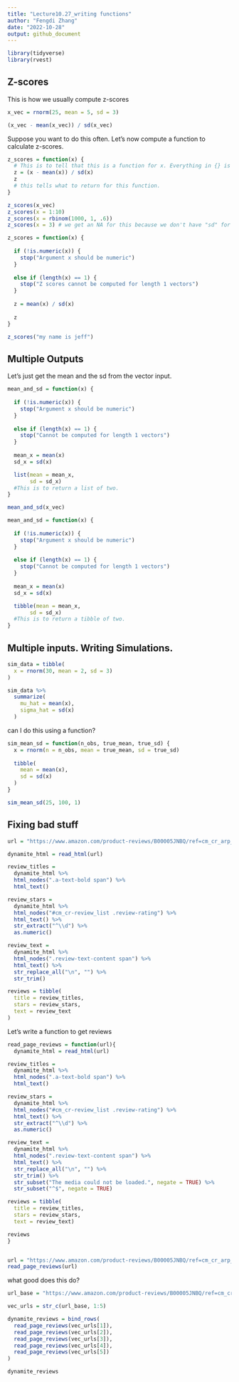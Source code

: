 ```yaml
---
title: "Lecture10.27_writing functions"
author: "Fengdi Zhang"
date: "2022-10-28"
output: github_document
---
```


```r
library(tidyverse)
library(rvest)
```

## Z-scores

This is how we usually compute z-scores
```r
x_vec = rnorm(25, mean = 5, sd = 3)

(x_vec - mean(x_vec)) / sd(x_vec)
```

Suppose you want to do this often. Let's now compute a function to calculate z-scores.
```r
z_scores = function(x) {
  # This is to tell that this is a function for x. Everything in {} is the body of the function. 
  z = (x - mean(x)) / sd(x)
  z 
  # this tells what to return for this function. 
}

z_scores(x_vec)
z_scores(x = 1:10)
z_scores(x = rbinom(1000, 1, .6))
z_scores(x = 3) # we get an NA for this because we don't have "sd" for just one number. 
```

```r
z_scores = function(x) {
  
  if (!is.numeric(x)) {
    stop("Argument x should be numeric")
  } 
  
  else if (length(x) == 1) {
    stop("Z scores cannot be computed for length 1 vectors")
  }
  
  z = mean(x) / sd(x)
  
  z
}

z_scores("my name is jeff")
```

## Multiple Outputs

Let's just get the mean and the sd from the vector input. 
```r
mean_and_sd = function(x) {
  
  if (!is.numeric(x)) {
    stop("Argument x should be numeric")
  } 
  
  else if (length(x) == 1) {
    stop("Cannot be computed for length 1 vectors")
  }
  
  mean_x = mean(x)
  sd_x = sd(x)

  list(mean = mean_x, 
       sd = sd_x)
  #This is to return a list of two. 
}

mean_and_sd(x_vec)

mean_and_sd = function(x) {
  
  if (!is.numeric(x)) {
    stop("Argument x should be numeric")
  } 
  
  else if (length(x) == 1) {
    stop("Cannot be computed for length 1 vectors")
  }
  
  mean_x = mean(x)
  sd_x = sd(x)

  tibble(mean = mean_x, 
       sd = sd_x)
  #This is to return a tibble of two. 
}

```

## Multiple inputs. Writing Simulations. 

```r
sim_data = tibble(
  x = rnorm(30, mean = 2, sd = 3)
)

sim_data %>% 
  summarize(
    mu_hat = mean(x),
    sigma_hat = sd(x)
  )
```

can I do this using a function?
```r
sim_mean_sd = function(n_obs, true_mean, true_sd) {
  x = rnorm(n = n_obs, mean = true_mean, sd = true_sd)
  
  tibble(
    mean = mean(x),
    sd = sd(x)
  )
}

sim_mean_sd(25, 100, 1)
```

## Fixing bad stuff

```r
url = "https://www.amazon.com/product-reviews/B00005JNBQ/ref=cm_cr_arp_d_viewopt_rvwer?ie=UTF8&reviewerType=avp_only_reviews&sortBy=recent&pageNumber=1"

dynamite_html = read_html(url)

review_titles = 
  dynamite_html %>%
  html_nodes(".a-text-bold span") %>%
  html_text()

review_stars = 
  dynamite_html %>%
  html_nodes("#cm_cr-review_list .review-rating") %>%
  html_text() %>%
  str_extract("^\\d") %>%
  as.numeric()

review_text = 
  dynamite_html %>%
  html_nodes(".review-text-content span") %>%
  html_text() %>% 
  str_replace_all("\n", "") %>% 
  str_trim()

reviews = tibble(
  title = review_titles,
  stars = review_stars,
  text = review_text
)
```

Let's write a function to get reviews
```r
read_page_reviews = function(url){
  dynamite_html = read_html(url)

review_titles = 
  dynamite_html %>%
  html_nodes(".a-text-bold span") %>%
  html_text()

review_stars = 
  dynamite_html %>%
  html_nodes("#cm_cr-review_list .review-rating") %>%
  html_text() %>%
  str_extract("^\\d") %>%
  as.numeric()

review_text = 
  dynamite_html %>%
  html_nodes(".review-text-content span") %>%
  html_text() %>% 
  str_replace_all("\n", "") %>% 
  str_trim() %>% 
  str_subset("The media could not be loaded.", negate = TRUE) %>% 
  str_subset("^$", negate = TRUE)

reviews = tibble(
  title = review_titles,
  stars = review_stars,
  text = review_text)

reviews
}


url = "https://www.amazon.com/product-reviews/B00005JNBQ/ref=cm_cr_arp_d_viewopt_rvwer?ie=UTF8&reviewerType=avp_only_reviews&sortBy=recent&pageNumber=2"
read_page_reviews(url)
```


what good does this do?
```r
url_base = "https://www.amazon.com/product-reviews/B00005JNBQ/ref=cm_cr_arp_d_viewopt_rvwer?ie=UTF8&reviewerType=avp_only_reviews&sortBy=recent&pageNumber="

vec_urls = str_c(url_base, 1:5)

dynamite_reviews = bind_rows(
  read_page_reviews(vec_urls[1]),
  read_page_reviews(vec_urls[2]),
  read_page_reviews(vec_urls[3]),
  read_page_reviews(vec_urls[4]),
  read_page_reviews(vec_urls[5])
)

dynamite_reviews

```

